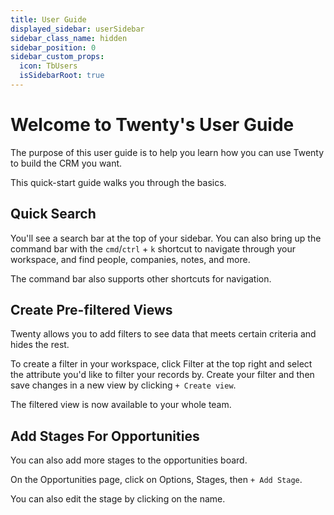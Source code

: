 ```yaml
---
title: User Guide
displayed_sidebar: userSidebar
sidebar_class_name: hidden
sidebar_position: 0
sidebar_custom_props:
  icon: TbUsers
  isSidebarRoot: true
---
```


# Welcome to Twenty's User Guide

The purpose of this user guide is to help you learn how you can use Twenty to build the CRM you want. 

This quick-start guide walks you through the basics.

## Quick Search 

You'll see a search bar at the top of your sidebar. You can also bring up the command bar with the `cmd`/`ctrl` + `k` shortcut to navigate through your workspace, and find people, companies, notes, and more. 

The command bar also supports other shortcuts for navigation.  

## Create Pre-filtered Views 

Twenty allows you to add filters to see data that meets certain criteria and hides the rest. 

To create a filter in your workspace, click Filter at the top right and select the attribute you'd like to filter your records by. Create your filter and then save changes in a new view by clicking `+ Create view`. 

The filtered view is now available to your whole team.

## Add Stages For Opportunities

You can also add more stages to the opportunities board. 

On the Opportunities page, click on Options, Stages, then `+ Add Stage`.

You can also edit the stage by clicking on the name. 